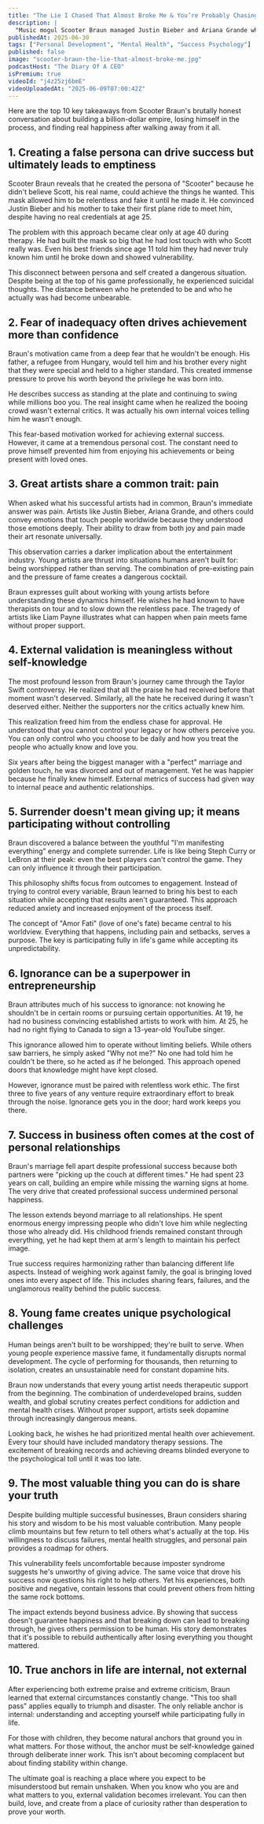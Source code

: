 ```yaml
---
title: "The Lie I Chased That Almost Broke Me & You’re Probably Chasing It Too! (Scooter Braun)"
description: |
  "Music mogul Scooter Braun managed Justin Bieber and Ariana Grande while secretly battling suicidal thoughts. Discover his 10 powerful lessons on why external success means nothing without self-knowledge, and how losing everything taught him what actually matters in life."
publishedAt: 2025-06-30
tags: ["Personal Development", "Mental Health", "Success Psychology"]
published: false
image: "scooter-braun-the-lie-that-almost-broke-me.jpg"
podcastHost: "The Diary Of A CEO"
isPremium: true
videoId: "j4z25zj6bmE"
videoUploadedAt: "2025-06-09T07:00:42Z"
---
```



<PodcastSummaryPageLayout frontmatter={frontmatter}>

Here are the top 10 key takeaways from Scooter Braun's brutally honest conversation about building a billion-dollar empire, losing himself in the process, and finding real happiness after walking away from it all.

## 1. Creating a false persona can drive success but ultimately leads to emptiness

Scooter Braun reveals that he created the persona of "Scooter" because he didn't believe Scott, his real name, could achieve the things he wanted. This mask allowed him to be relentless and fake it until he made it. He convinced Justin Bieber and his mother to take their first plane ride to meet him, despite having no real credentials at age 25.

The problem with this approach became clear only at age 40 during therapy. He had built the mask so big that he had lost touch with who Scott really was. Even his best friends since age 11 told him they had never truly known him until he broke down and showed vulnerability.

This disconnect between persona and self created a dangerous situation. Despite being at the top of his game professionally, he experienced suicidal thoughts. The distance between who he pretended to be and who he actually was had become unbearable.

## 2. Fear of inadequacy often drives achievement more than confidence

Braun's motivation came from a deep fear that he wouldn't be enough. His father, a refugee from Hungary, would tell him and his brother every night that they were special and held to a higher standard. This created immense pressure to prove his worth beyond the privilege he was born into.

He describes success as standing at the plate and continuing to swing while millions boo you. The real insight came when he realized the booing crowd wasn't external critics. It was actually his own internal voices telling him he wasn't enough.

This fear-based motivation worked for achieving external success. However, it came at a tremendous personal cost. The constant need to prove himself prevented him from enjoying his achievements or being present with loved ones.

## 3. Great artists share a common trait: pain

When asked what his successful artists had in common, Braun's immediate answer was pain. Artists like Justin Bieber, Ariana Grande, and others could convey emotions that touch people worldwide because they understood those emotions deeply. Their ability to draw from both joy and pain made their art resonate universally.

This observation carries a darker implication about the entertainment industry. Young artists are thrust into situations humans aren't built for: being worshipped rather than serving. The combination of pre-existing pain and the pressure of fame creates a dangerous cocktail.

Braun expresses guilt about working with young artists before understanding these dynamics himself. He wishes he had known to have therapists on tour and to slow down the relentless pace. The tragedy of artists like Liam Payne illustrates what can happen when pain meets fame without proper support.

## 4. External validation is meaningless without self-knowledge

The most profound lesson from Braun's journey came through the Taylor Swift controversy. He realized that all the praise he had received before that moment wasn't deserved. Similarly, all the hate he received during it wasn't deserved either. Neither the supporters nor the critics actually knew him.

This realization freed him from the endless chase for approval. He understood that you cannot control your legacy or how others perceive you. You can only control who you choose to be daily and how you treat the people who actually know and love you.

Six years after being the biggest manager with a "perfect" marriage and golden touch, he was divorced and out of management. Yet he was happier because he finally knew himself. External metrics of success had given way to internal peace and authentic relationships.

## 5. Surrender doesn't mean giving up; it means participating without controlling

Braun discovered a balance between the youthful "I'm manifesting everything" energy and complete surrender. Life is like being Steph Curry or LeBron at their peak: even the best players can't control the game. They can only influence it through their participation.

This philosophy shifts focus from outcomes to engagement. Instead of trying to control every variable, Braun learned to bring his best to each situation while accepting that results aren't guaranteed. This approach reduced anxiety and increased enjoyment of the process itself.

The concept of "Amor Fati" (love of one's fate) became central to his worldview. Everything that happens, including pain and setbacks, serves a purpose. The key is participating fully in life's game while accepting its unpredictability.

## 6. Ignorance can be a superpower in entrepreneurship

Braun attributes much of his success to ignorance: not knowing he shouldn't be in certain rooms or pursuing certain opportunities. At 19, he had no business convincing established artists to work with him. At 25, he had no right flying to Canada to sign a 13-year-old YouTube singer.

This ignorance allowed him to operate without limiting beliefs. While others saw barriers, he simply asked "Why not me?" No one had told him he couldn't be there, so he acted as if he belonged. This approach opened doors that knowledge might have kept closed.

However, ignorance must be paired with relentless work ethic. The first three to five years of any venture require extraordinary effort to break through the noise. Ignorance gets you in the door; hard work keeps you there.

## 7. Success in business often comes at the cost of personal relationships

Braun's marriage fell apart despite professional success because both partners were "picking up the couch at different times." He had spent 23 years on call, building an empire while missing the warning signs at home. The very drive that created professional success undermined personal happiness.

The lesson extends beyond marriage to all relationships. He spent enormous energy impressing people who didn't love him while neglecting those who already did. His childhood friends remained constant through everything, yet he had kept them at arm's length to maintain his perfect image.

True success requires harmonizing rather than balancing different life aspects. Instead of weighing work against family, the goal is bringing loved ones into every aspect of life. This includes sharing fears, failures, and the unglamorous reality behind the public success.

## 8. Young fame creates unique psychological challenges

Human beings aren't built to be worshipped; they're built to serve. When young people experience massive fame, it fundamentally disrupts normal development. The cycle of performing for thousands, then returning to isolation, creates an unsustainable need for constant dopamine hits.

Braun now understands that every young artist needs therapeutic support from the beginning. The combination of underdeveloped brains, sudden wealth, and global scrutiny creates perfect conditions for addiction and mental health crises. Without proper support, artists seek dopamine through increasingly dangerous means.

Looking back, he wishes he had prioritized mental health over achievement. Every tour should have included mandatory therapy sessions. The excitement of breaking records and achieving dreams blinded everyone to the psychological toll until it was too late.

## 9. The most valuable thing you can do is share your truth

Despite building multiple successful businesses, Braun considers sharing his story and wisdom to be his most valuable contribution. Many people climb mountains but few return to tell others what's actually at the top. His willingness to discuss failures, mental health struggles, and personal pain provides a roadmap for others.

This vulnerability feels uncomfortable because imposter syndrome suggests he's unworthy of giving advice. The same voice that drove his success now questions his right to help others. Yet his experiences, both positive and negative, contain lessons that could prevent others from hitting the same rock bottoms.

The impact extends beyond business advice. By showing that success doesn't guarantee happiness and that breaking down can lead to breaking through, he gives others permission to be human. His story demonstrates that it's possible to rebuild authentically after losing everything you thought mattered.

## 10. True anchors in life are internal, not external

After experiencing both extreme praise and extreme criticism, Braun learned that external circumstances constantly change. "This too shall pass" applies equally to triumph and disaster. The only reliable anchor is internal: understanding and accepting yourself while participating fully in life.

For those with children, they become natural anchors that ground you in what matters. For those without, the anchor must be self-knowledge gained through deliberate inner work. This isn't about becoming complacent but about finding stability within change.

The ultimate goal is reaching a place where you expect to be misunderstood but remain unshaken. When you know who you are and what matters to you, external validation becomes irrelevant. You can then build, love, and create from a place of curiosity rather than desperation to prove your worth.

</PodcastSummaryPageLayout>
